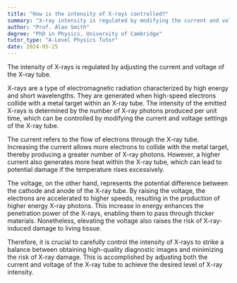 ```yaml
---
title: "How is the intensity of X-rays controlled?"
summary: "X-ray intensity is regulated by modifying the current and voltage settings of the X-ray tube."
author: "Prof. Alan Smith"
degree: "PhD in Physics, University of Cambridge"
tutor_type: "A-Level Physics Tutor"
date: 2024-05-25
---
```


The intensity of X-rays is regulated by adjusting the current and voltage of the X-ray tube.

X-rays are a type of electromagnetic radiation characterized by high energy and short wavelengths. They are generated when high-speed electrons collide with a metal target within an X-ray tube. The intensity of the emitted X-rays is determined by the number of X-ray photons produced per unit time, which can be controlled by modifying the current and voltage settings of the X-ray tube.

The current refers to the flow of electrons through the X-ray tube. Increasing the current allows more electrons to collide with the metal target, thereby producing a greater number of X-ray photons. However, a higher current also generates more heat within the X-ray tube, which can lead to potential damage if the temperature rises excessively.

The voltage, on the other hand, represents the potential difference between the cathode and anode of the X-ray tube. By raising the voltage, the electrons are accelerated to higher speeds, resulting in the production of higher energy X-ray photons. This increase in energy enhances the penetration power of the X-rays, enabling them to pass through thicker materials. Nonetheless, elevating the voltage also raises the risk of X-ray-induced damage to living tissue.

Therefore, it is crucial to carefully control the intensity of X-rays to strike a balance between obtaining high-quality diagnostic images and minimizing the risk of X-ray damage. This is accomplished by adjusting both the current and voltage of the X-ray tube to achieve the desired level of X-ray intensity.
    